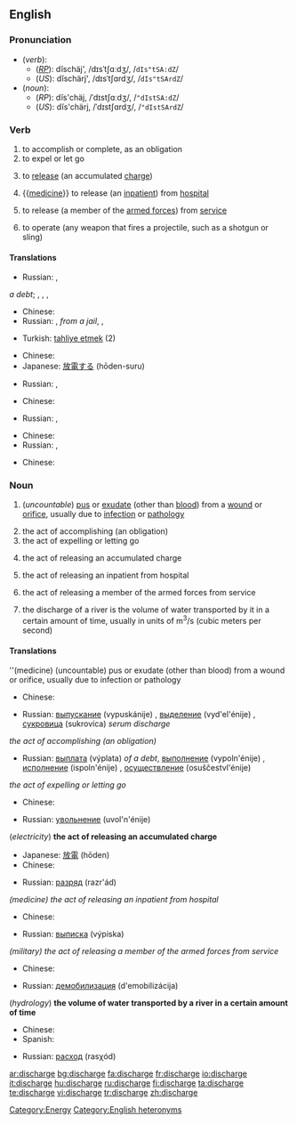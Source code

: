 ==English==

===Pronunciation===
* (''verb''):
** (''[[RP]]''): dĭschäj', /dɪsˈtʃɑːdʒ/, /<tt>dIs"tSA:dZ</tt>/
** (''US''): dĭschärj', /dɪsˈtʃɑrdʒ/, /<tt>dIs"tSArdZ</tt>/
* (''noun''):
** (''RP''): dĭs'chäj, /ˈdɪstʃɑːdʒ/, /<tt>"dIstSA:dZ</tt>/
** (''US''): dĭs'chärj, /ˈdɪstʃɑrdʒ/, /<tt>"dIstSArdZ</tt>/

===Verb===
{{en-verb|discharg|ing}}

# to accomplish or complete, as an obligation
# to expel or let go
# {{electricity}} to [[release]] (an accumulated [[charge]])
# {{[[medicine]]}} to release (an [[inpatient]]) from [[hospital]]
# {{military}} to release (a member of the [[armed forces]]) from [[service]]
# to operate (any weapon that fires a projectile, such as a shotgun or sling)

====Translations====
{{rfc-tsort|unknown line format:  t ru выплатить sc=Cyrl tr=výplatit'   pf  ''a debt'';  t ru выполнять sc=Cyrl tr=vypoln'át'   impf ,  t ru выполнить sc=Cyrl tr=výpolnit'   pf ,  t ru осуществлять sc=Cyrl tr=osuš'estvl'át'   impf ,  t ru осуществить sc=Cyrl tr=osuš'estv'ít'   pf }}
{{trans-top|to accomplish or complete, as an obligation}}
{{trans-mid}}
* Russian: {{t|ru|выплачивать|sc=Cyrl|vypl'áčivat'}} {{impf}},
{{t|ru|выплатить|sc=Cyrl|tr=výplatit'}} {{pf}} ''a debt''; {{t|ru|выполнять|sc=Cyrl|tr=vypoln'át'}} {{impf}}, {{t|ru|выполнить|sc=Cyrl|tr=výpolnit'}} {{pf}}, {{t|ru|осуществлять|sc=Cyrl|tr=osuš'estvl'át'}} {{impf}}, {{t|ru|осуществить|sc=Cyrl|tr=osuš'estv'ít'}} {{pf}}
{{trans-bottom}}

{{trans-top|to expel or let go}}
* Chinese: {{t|cmn|排放|sc=Hani|xs=Mandarin}}{{t|cmn|釋放|sc=Hani|xs=Mandarin}}{{t|cmn|免職|sc=Hani|xs=Mandarin}}
* Russian: {{t|ru|освобождать|sc=Cyrl|tr=osvoboždát'}} {{impf}}, {{t|ru|освободить|sc=Cyrl|tr=osvobodít'}} {{pf}} ''from a jail'', {{t|ru|увольнять|sc=Cyrl|tr=uvol'n'át'}} {{impf}}, {{t|ru|уволить|sc=Cyrl|tr=uvólit'}} {{pf}}
{{trans-mid}}
* Turkish: [[tahliye etmek]] (2)
{{trans-bottom}}

{{trans-top|(electricity) the act of releasing an accumulated charge}}
* Chinese: {{t|cmn|放電|sc=Hani|xs=Mandarin}}
* Japanese: [[放電]]する (hōden-suru)
{{trans-mid}}
* Russian: {{t|ru|разряжать|sc=Cyrl|tr=razr'ažát'}} {{impf}}, {{t|ru|разрядить|sc=Cyrl|tr=razr'adít'}} {{pf}}
{{trans-bottom}}

{{trans-top|{{medicine}} to release (an inpatient) from hospital}}
* Chinese: {{t|cmn|使出院|sc=Hani|xs=Mandarin}}
{{trans-mid}}
* Russian: {{t|ru|выписывать|sc=Cyrl|tr=vyp'ísyvat'}} {{impf}}, {{t|ru|выписать|sc=Cyrl|tr=výpisat'}} {{pf}}
{{trans-bottom}}

{{trans-top|(military) to release (a member of the armed forces) from service}}
* Chinese: {{t|cmn|釋放|sc=Hani|xs=Mandarin}}{{t|cmn|使退役|sc=Hani|xs=Mandarin}}{{t|cmn|使退伍|sc=Hani|xs=Mandarin}}
* Russian: {{t|ru|демобилизовывать|sc=Cyrl|tr=d'emobilizóvyvat'}} {{impf}}, {{t|ru|демобилизовать|sc=Cyrl|tr=d'emobilizovát'}} {{pf}}
{{trans-mid}}
{{trans-bottom}}

{{trans-top|to operate (any weapon that fires a projectile, such as a shotgun or sling)}}
* Chinese: {{t|cmn|發射|sc=Hani|xs=Mandarin}}
{{trans-mid}}
{{trans-bottom}}

===Noun===
{{en-noun|s|-}}
{{wikipedia}}

# {{symptom}} (''uncountable'') [[pus]] or [[exudate]] (other than [[blood]]) from a [[wound]] or [[orifice]], usually due to [[infection]] or [[pathology]]
# the act of accomplishing (an obligation)
# the act of expelling or letting go
# {{electricity}} the act of releasing an accumulated charge
# {{medicine}} the act of releasing an inpatient from hospital
# {{military}} the act of releasing a member of the armed forces from service
# {{hydrology}} the discharge of a river is the volume of water transported by it in a certain amount of time, usually in units of m<sup>3</sup>/s (cubic meters per second)

====Translations====
''(medicine) (uncountable) pus or exudate (other than blood) from a wound or orifice, usually due to infection or pathology
{{top}}
* Chinese: {{t|cmn|流出|sc=Hani|xs=Mandarin}}
{{mid}}
* Russian: [[выпускание]] (vypuskánije) {{n}}, [[выделение]] (vyd'el'énije) {{n}}, [[сукровица]] (sukrovíca) {{f}} ''serum discharge''
{{bottom}}

''the act of accomplishing (an obligation)''
{{top}}
{{mid}}
* Russian: [[выплата]] (výplata) {{f}} ''of a debt'', [[выполнение]] (vypoln'énije) {{n}}, [[исполнение]] (ispoln'énije) {{n}}, [[осуществление]] (osuščestvl'énije) {{n}}
{{bottom}}

''the act of expelling or letting go''
{{top}}
* Chinese: {{t|cmn|免職|sc=Hani|xs=Mandarin}}
{{mid}}
* Russian: [[увольнение]] (uvol'n'énije) {{n}}
{{bottom}}

(''electricity'') '''the act of releasing an accumulated charge'''
{{top}}
* Japanese: [[放電]] (hōden)
* Chinese: {{t|cmn|放電|sc=Hani|xs=Mandarin}}
{{mid}}
* Russian: [[разряд]] (razr'ád) {{m}}
{{bottom}}

''(medicine) the act of releasing an inpatient from hospital''
{{top}}
* Chinese: {{t|cmn|出院|sc=Hani|xs=Mandarin}}
{{mid}}
* Russian: [[выписка]] (výpiska) {{f}}
{{bottom}}

''(military) the act of releasing a member of the armed forces from service ''
{{top}}
* Chinese: {{t|cmn|釋放|sc=Hani|xs=Mandarin}}{{t|cmn|退役|sc=Hani|xs=Mandarin}}{{t|cmn|退伍|sc=Hani|xs=Mandarin}}
{{mid}}
* Russian: [[демобилизация]] (d'emobilizácija) {{f}}
{{bottom}}

(''hydrology'') '''the volume of water transported by a river in a certain amount of time'''
{{top}}
* Chinese: {{t|cmn|流出量|sc=Hani|xs=Mandarin}}
* Spanish: {{t+|es|caudal}}
{{mid}}
* Russian: [[расход]] (rasχód) {{m}}
{{bottom}}

[[Category:Energy]]
[[Category:English heteronyms]]

[[ar:discharge]]
[[bg:discharge]]
[[fa:discharge]]
[[fr:discharge]]
[[io:discharge]]
[[it:discharge]]
[[hu:discharge]]
[[ru:discharge]]
[[fi:discharge]]
[[ta:discharge]]
[[te:discharge]]
[[vi:discharge]]
[[tr:discharge]]
[[zh:discharge]]